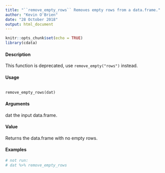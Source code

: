 ```yaml
---
title: "``remove_empty_rows`` Removes empty rows from a data.frame."
author: "Kevin O'Brien"
date: "28 October 2018"
output: html_document
---
```


```r
knitr::opts_chunk$set(echo = TRUE)
library(cdata)
```

#### Description

This function is deprecated, use ``remove_empty("rows")`` instead.

#### Usage 

<pre><code>
remove_empty_rows(dat)
</code></pre> 

#### Arguments

dat the input data.frame.

#### Value
Returns the data.frame with no empty rows.

#### Examples
```r
# not run:
# dat %>% remove_empty_rows
```